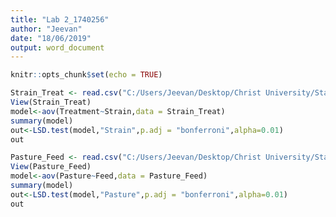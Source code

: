 ---
title: "Lab 2_1740256"
author: "Jeevan"
date: "18/06/2019"
output: word_document
---

```{r setup, include=FALSE}
knitr::opts_chunk$set(echo = TRUE)
```

```{r}
Strain_Treat <- read.csv("C:/Users/Jeevan/Desktop/Christ University/Statistics/Strain_Treat.csv")
View(Strain_Treat)
model<-aov(Treatment~Strain,data = Strain_Treat)
summary(model)
out<-LSD.test(model,"Strain",p.adj = "bonferroni",alpha=0.01)
out
```

```{r}
Pasture_Feed <- read.csv("C:/Users/Jeevan/Desktop/Christ University/Statistics/Pasture_Feed.csv")
View(Pasture_Feed)
model<-aov(Pasture~Feed,data = Pasture_Feed)
summary(model)
out<-LSD.test(model,"Pasture",p.adj = "bonferroni",alpha=0.01)
out
```
